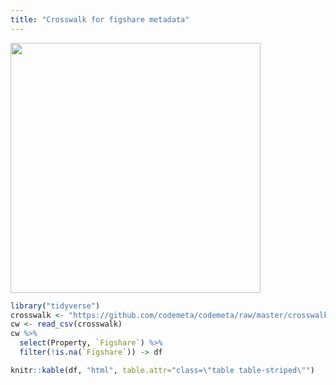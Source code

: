 ```yaml
---
title: "Crosswalk for figshare metadata"
---
```


<img src="/img/figshare.jpg" width="400" />



```r
library("tidyverse")
crosswalk <- "https://github.com/codemeta/codemeta/raw/master/crosswalk_v2.csv"
cw <- read_csv(crosswalk)
cw %>% 
  select(Property, `Figshare`) %>%
  filter(!is.na(`Figshare`)) -> df

knitr::kable(df, "html", table.attr="class=\"table table-striped\"")
```